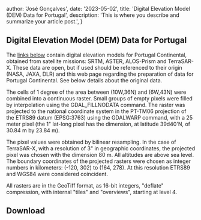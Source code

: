 
  author: 'José Gonçalves',
  date: '2023-05-02',
  title: 'Digital Elevation Model (DEM) Data for Portugal',
  description: 'This is where you describe and summarize your article post.',
}


## Digital Elevation Model (DEM) Data for Portugal

The [links below](#Download) contain digital elevation models for Portugal Continental, obtained from satellite missions: SRTM, ASTER, ALOS-Prism and TerraSAR-X. These data are open, but if used should be referenced to their origin (NASA, JAXA, DLR) and this web page regarding the preparation of data for Portugal Continental. See below details about the original data.

The cells of 1 degree of the area between (10W,36N) and (6W,43N) were combined into a continuous raster. Small groups of empty pixels were filled by interpolation using the GDAL_FILLNODATA command. The raster was projected to the national coordinate system in the PT-TM06 projection of the ETRS89 datum (EPSG:3763) using the GDALWARP command, with a 25 meter pixel (the 1" lat-long pixel has the dimension, at latitude 39d40'N, of 30.84 m by 23.84 m).

The pixel values were obtained by bilinear resampling. In the case of TerraSAR-X, with a resolution of 3" in geographic coordinates, the projected pixel was chosen with the dimension 80 m. All altitudes are above sea level. The boundary coordinates of the projected rasters were chosen as integer numbers in kilometers: (-120, 302) to (164, 278). At this resolution ETRS89 and WGS84 were considered coincident.

All rasters are in the GeoTiff format, as 16-bit integers, "deflate" compression, with internal "tiles" and "overviews", starting at level 4.

## Download
